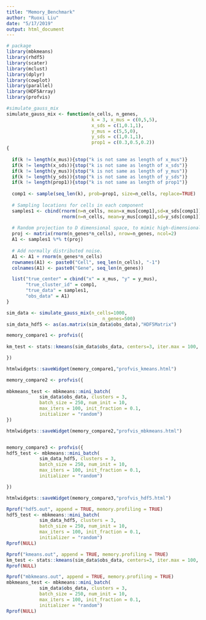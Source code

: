 ```yaml
---
title: "Memory_Benchmark"
author: "Ruoxi Liu"
date: "5/17/2019"
output: html_document
---
```

```r
# package
library(mbkmeans)
library(rhdf5)
library(scater)
library(mclust)
library(dplyr)
library(cowplot)
library(parallel)
library(HDF5Array)
library(profvis)
```

```r
#simulate_gauss_mix
simulate_gauss_mix <- function(n_cells, n_genes,
                               k = 3, x_mus = c(0,5,5), 
                               x_sds = c(1,0.1,1), 
                               y_mus = c(5,5,0), 
                               y_sds = c(1,0.1,1), 
                               prop1 = c(0.3,0.5,0.2))
{ 
  
  if(k != length(x_mus)){stop("k is not same as length of x_mus")} 
  if(k != length(x_sds)){stop("k is not same as length of x_sds")} 
  if(k != length(y_mus)){stop("k is not same as length of y_mus")} 
  if(k != length(y_sds)){stop("k is not same as length of y_sds")} 
  if(k != length(prop1)){stop("k is not same as length of prop1")} 
  
  comp1 <- sample(seq_len(k), prob=prop1, size=n_cells, replace=TRUE)
  
  # Sampling locations for cells in each component
  samples1 <- cbind(rnorm(n=n_cells, mean=x_mus[comp1],sd=x_sds[comp1]),
                    rnorm(n=n_cells, mean=y_mus[comp1],sd=y_sds[comp1]))
  
  # Random projection to D dimensional space, to mimic high-dimensional expression data.
  proj <- matrix(rnorm(n_genes*n_cells), nrow=n_genes, ncol=2)
  A1 <- samples1 %*% t(proj)
  
  # Add normally distributed noise.
  A1 <- A1 + rnorm(n_genes*n_cells)
  rownames(A1) <- paste0("Cell", seq_len(n_cells), "-1")
  colnames(A1) <- paste0("Gene", seq_len(n_genes))

  list("true_center" = cbind("x" = x_mus, "y" = y_mus),
       "true_cluster_id" = comp1,
       "true_data" = samples1, 
       "obs_data" = A1)
}
```

```r
sim_data <- simulate_gauss_mix(n_cells=1000, 
                                   n_genes=500)
sim_data_hdf5 <- as(as.matrix(sim_data$obs_data),"HDF5Matrix")

memory_compare1 <- profvis({
  
km_test <- stats::kmeans(sim_data$obs_data, centers=3, iter.max = 100, nstart = 10)

})

htmlwidgets::saveWidget(memory_compare1,"profvis_kmeans.html")

memory_compare2 <- profvis({
  
mbkmeans_test <- mbkmeans::mini_batch(
            sim_data$obs_data, clusters = 3, 
            batch_size = 250, num_init = 10, 
            max_iters = 100, init_fraction = 0.1,
            initializer = "random")
})

htmlwidgets::saveWidget(memory_compare2,"profvis_mbkmeans.html")


memory_compare3 <- profvis({
hdf5_test <- mbkmeans::mini_batch(
            sim_data_hdf5, clusters = 3, 
            batch_size = 250, num_init = 10, 
            max_iters = 100, init_fraction = 0.1,
            initializer = "random")

})

htmlwidgets::saveWidget(memory_compare3,"profvis_hdf5.html")
```


```r
Rprof("hdf5.out", append = TRUE, memory.profiling = TRUE)
hdf5_test <- mbkmeans::mini_batch(
            sim_data_hdf5, clusters = 3, 
            batch_size = 250, num_init = 10, 
            max_iters = 100, init_fraction = 0.1,
            initializer = "random")
Rprof(NULL)

Rprof("kmeans.out", append = TRUE, memory.profiling = TRUE)
km_test <- stats::kmeans(sim_data$obs_data, centers=3, iter.max = 100, nstart = 10)
Rprof(NULL)

Rprof("mbkmeans.out", append = TRUE, memory.profiling = TRUE)
mbkmeans_test <- mbkmeans::mini_batch(
            sim_data$obs_data, clusters = 3, 
            batch_size = 250, num_init = 10, 
            max_iters = 100, init_fraction = 0.1,
            initializer = "random")
Rprof(NULL)


```
 
